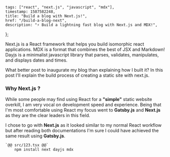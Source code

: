 
	tags: ["react", "next.js", "javascript", "mdx"],
	timestamp: 1587582248,
	title: "Build a blog with Next.js!",
	href: "/build-a-blog-next",
	description: "⚡ Build a lightning fast blog with Next.js and MDX!",
};

<PostHeader
	metadata={metadata}
/>

<TechnologyList>
	<TechnologyItem title="Next.js" href="https://nextjs.org">Next.js is a React framework that helps you build isomorphic react applications.</TechnologyItem>
	<TechnologyItem title="MDX" href="https://mdxjs.com/">MDX is a format that combines the best of JSX and Markdown!</TechnologyItem>
	<TechnologyItem title="Day.js" href="https://day.js.org/">Dayjs is a minimalist javascript library that parses, validates, manipulates, and displays dates and times.</TechnologyItem>
</TechnologyList>

What better post to inaugurate my blog than explaining how I built it?
In this post I'll explain the build process of creating a static site with next.js.

### Why Next.js ?

While some people may find using React for a **"simple"** static website overkill, I am very vocal on development speed and experience. 
Being that I'm most comfortable using React my focus went to **Gatsby.js** and **Next.js** as they are the clear leaders in this field.

I chose to go with **Next.js** as it looked similar to my normal React workflow but after reading both documentations I'm sure I could have 
achieved the same result using **Gatsby.js**.

```shell
`@@ src/123.tsx @@`
	npm install next dayjs mdx
```
